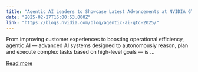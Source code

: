 ```yaml
---
title: "Agentic AI Leaders to Showcase Latest Advancements at NVIDIA GTC"
date: "2025-02-27T16:00:53.000Z"
link: "https://blogs.nvidia.com/blog/agentic-ai-gtc-2025/"
---
```


From improving customer experiences to boosting operational efficiency, agentic AI — advanced AI systems designed to autonomously reason, plan and execute complex tasks based on high-level goals — is ...

[Read more](https://blogs.nvidia.com/blog/agentic-ai-gtc-2025/)
